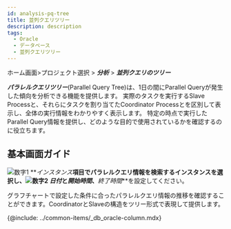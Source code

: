 ```yaml
---
id: analysis-pq-tree
title: 並列クエリツリー
description: description
tags:
  - Oracle
  - データベース
  - 並列クエリツリー
---
```


ホーム画面>プロジェクト選択 > **_分析_** > **_並列クエリのツリー_**

**_パラレルクエリツリー_**(Parallel Query Tree)は、1日の間にParallel Queryが発生した傾向を分析できる機能を提供します。 実際のタスクを実行するSlave Processと、それらにタスクを割り当てたCoordinator Processとを区別して表示し、全体の実行情報をわかりやすく表示します。 特定の時点で実行したParallel Query情報を提供し、どのような目的で使用されているかを確認するのに役立ちます。

## 基本画面ガイド

<ImgLang img="db-pq-tree.png" desc="パラレルクエリツリー" />

![数字1](/img/number-01.png) **_インスタンス_**項目でパラレルクエリ情報を検索するインスタンスを選択し、![数字2](/img/number-02.png) **_日付_**と**_開始時間_**、**_終了時間_**を設定してください。

グラフチャートで設定した条件に合ったパラレルクエリ情報の推移を確認することができます。CoordinatorとSlaveの構造をツリー形式で表現して提供します。

<!-- 컬럼 정보 안내 -->

{@include: ../common-items/_db_oracle-column.mdx} 
